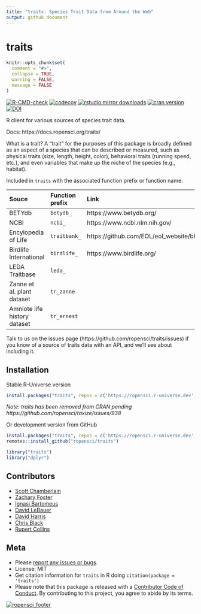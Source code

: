 ```yaml
---
title: "traits: Species Trait Data from Around the Web"
output: github_document
---
```


traits
=======

```r
knitr::opts_chunk$set(
  comment = "#>",
  collapse = TRUE,
  warning = FALSE,
  message = FALSE
)
```

<!--[![cran checks](https://cranchecks.info/badges/worst/traits)](https://cranchecks.info/pkgs/traits)-->
[![R-CMD-check](https://github.com/ropensci/traits/actions/workflows/R-CMD-check.yaml/badge.svg)](https://github.com/ropensci/traits/actions/workflows/R-CMD-check.yaml)
[![codecov](https://codecov.io/gh/ropensci/traits/branch/master/graph/badge.svg)](https://codecov.io/gh/ropensci/traits)
[![rstudio mirror downloads](https://cranlogs.r-pkg.org/badges/traits)](https://github.com/r-hub/cranlogs.app)
[![cran version](https://www.r-pkg.org/badges/version/traits)](https://CRAN.R-project.org/package=traits)
[![DOI](https://zenodo.org/badge/DOI/10.5281/zenodo.11224037.svg)](https://doi.org/10.5281/zenodo.11224037)

R client for various sources of species trait data.

Docs: https://docs.ropensci.org/traits/

What is a trait? A "trait" for the purposes of this package is broadly defined as an aspect of a species that can be described or measured, such as physical traits (size, length, height, color), behavioral traits (running speed, etc.), and even variables that make up the niche of the species (e.g., habitat).

Included in `traits` with the associated function prefix or function name:

<table>
<colgroup>
<col style="text-align:left;"/>
<col style="text-align:left;"/>
<col style="text-align:left;"/>
<col style="text-align:left;"/>
</colgroup>

<thead>
<tr>
  <th style="text-align:left;">Souce</th>
  <th style="text-align:left;">Function prefix</th>
  <th style="text-align:left;">Link</th>
</tr>
</thead>

<tbody>
<tr>
  <td style="text-align:left;">BETYdb</td>
  <td style="text-align:left;"><code>betydb_</code></td>
  <td style="text-align:left;">https://www.betydb.org/</td>
</tr>
<tr>
  <td style="text-align:left;">NCBI</td>
  <td style="text-align:left;"><code>ncbi_</code></td>
  <td style="text-align:left;">https://www.ncbi.nlm.nih.gov/</td>
</tr>
<tr>
  <td style="text-align:left;">Encylopedia of Life</td>
  <td style="text-align:left;"><code>traitbank_</code></td>
  <td style="text-align:left;">https://github.com/EOL/eol_website/blob/master/doc/api.md</td>
</tr>
<tr>
  <td style="text-align:left;">Birdlife International</td>
  <td style="text-align:left;"><code>birdlife_</code></td>
  <td style="text-align:left;">https://www.birdlife.org/</td>
</tr>
<tr>
  <td style="text-align:left;">LEDA Traitbase</td>
  <td style="text-align:left;"><code>leda_</code></td>
  <td style="text-align:left;"></td>
</tr>
<tr>
  <td style="text-align:left;">Zanne et al. plant dataset</td>
  <td style="text-align:left;"><code>tr_zanne</code></td>
  <td style="text-align:left;"></td>
</tr>
<tr>
  <td style="text-align:left;">Amniote life history dataset</td>
  <td style="text-align:left;"><code>tr_ernest</code></td>
  <td style="text-align:left;"></td>
</tr>
</tbody>
</table>


Talk to us on the issues page (https://github.com/ropensci/traits/issues) if you know of a source of traits data with an API, and we'll see about including it.

## Installation

Stable R-Universe version

```r
install.packages("traits", repos = c('https://ropensci.r-universe.dev', 'https://cloud.r-project.org'))
```

_Note: traits has been removed from CRAN pending https://github.com/ropensci/taxize/issues/938_

Or development version from GitHub

```r
install.packages("traits", repos = c('https://ropensci.r-universe.dev', 'https://cloud.r-project.org')) 
remotes::install_github("ropensci/traits")
```

```r
library("traits")
library("dplyr")
```

## Contributors

* [Scott Chamberlain](https://github.com/sckott)
* [Zachary Foster](https://github.com/zachary-foster)
* [Ignasi Bartomeus](https://github.com/ibartomeus)
* [David LeBauer](https://github.com/dlebauer)
* [David Harris](https://github.com/davharris)
* [Chris Black](https://github.com/infotroph)
* [Rupert Collins](https://github.com/boopsboops)

## Meta

* Please [report any issues or bugs](https://github.com/ropensci/traits/issues).
* License: MIT
* Get citation information for `traits` in R doing `citation(package = 'traits')`
* Please note that this package is released with a [Contributor Code of Conduct](https://ropensci.org/code-of-conduct/). By contributing to this project, you agree to abide by its terms.

[![ropensci_footer](https://ropensci.org/public_images/github_footer.png)](https://ropensci.org)

